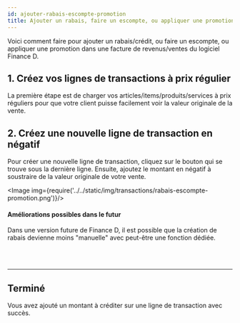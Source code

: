 ```yaml
---
id: ajouter-rabais-escompte-promotion
title: Ajouter un rabais, faire un escompte, ou appliquer une promotion
---
```



Voici comment faire pour ajouter un rabais/crédit, ou faire un escompte, ou appliquer une promotion
dans une facture de revenus/ventes du logiciel Finance&nbsp;D.

## 1. Créez vos lignes de transactions à prix régulier
La première étape est de charger vos articles/items/produits/services à prix réguliers pour que votre client
puisse facilement voir la valeur originale de la vente.

## 2. Créez une nouvelle ligne de transaction en négatif
Pour créer une nouvelle ligne de transaction, cliquez sur le bouton qui se trouve sous la dernière ligne.
Ensuite, ajoutez le montant en négatif à soustraire de la valeur originale de votre vente.

<Image img={require('../../static/img/transactions/rabais-escompte-promotion.png')}/>
<br/>

#### Améliorations possibles dans le futur
Dans une version future de Finance&nbsp;D, il est possible que la création de rabais devienne moins "manuelle" avec
peut-être une fonction dédiée.

<br/>
<br/>
<hr/>

## Terminé
Vous avez ajouté un montant à créditer sur une ligne de transaction avec succès.

<br/>
<br/>
